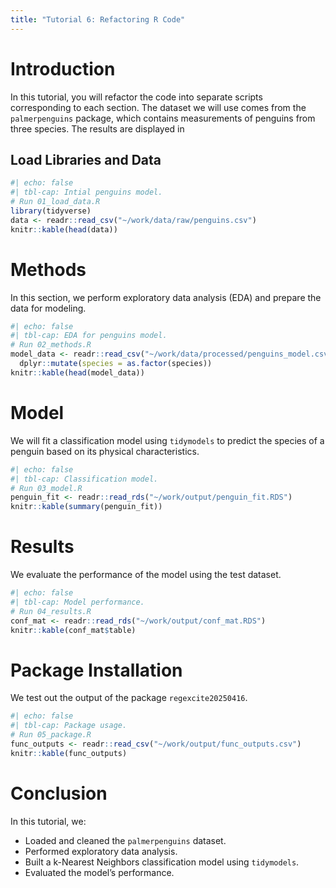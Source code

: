 ```yaml
---
title: "Tutorial 6: Refactoring R Code"
---
```


# Introduction

In this tutorial, you will refactor the code into separate scripts corresponding to each section. The dataset we will use comes from the `palmerpenguins` package, which contains measurements of penguins from three species. The results are displayed in 

## Load Libraries and Data

```r
#| echo: false
#| tbl-cap: Intial penguins model.
# Run 01_load_data.R
library(tidyverse)
data <- readr::read_csv("~/work/data/raw/penguins.csv")
knitr::kable(head(data))
```

# Methods

In this section, we perform exploratory data analysis (EDA) and prepare the data for modeling.

```r
#| echo: false
#| tbl-cap: EDA for penguins model.
# Run 02_methods.R
model_data <- readr::read_csv("~/work/data/processed/penguins_model.csv") %>%
  dplyr::mutate(species = as.factor(species))
knitr::kable(head(model_data))
```

# Model

We will fit a classification model using `tidymodels` to predict the species of a penguin based on its physical characteristics.

```r
#| echo: false
#| tbl-cap: Classification model.
# Run 03_model.R
penguin_fit <- readr::read_rds("~/work/output/penguin_fit.RDS")
knitr::kable(summary(penguin_fit))
```

# Results

We evaluate the performance of the model using the test dataset.

```r
#| echo: false
#| tbl-cap: Model performance.
# Run 04_results.R
conf_mat <- readr::read_rds("~/work/output/conf_mat.RDS") 
knitr::kable(conf_mat$table)
```

# Package Installation

We test out the output of the package `regexcite20250416`.

```r
#| echo: false
#| tbl-cap: Package usage.
# Run 05_package.R
func_outputs <- readr::read_csv("~/work/output/func_outputs.csv")
knitr::kable(func_outputs)
```

# Conclusion

In this tutorial, we:

- Loaded and cleaned the `palmerpenguins` dataset.
- Performed exploratory data analysis.
- Built a k-Nearest Neighbors classification model using `tidymodels`.
- Evaluated the model's performance.

